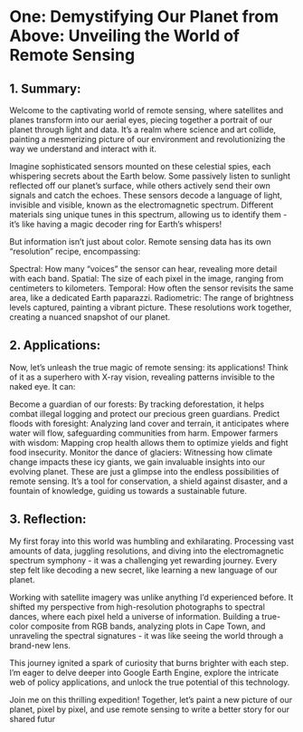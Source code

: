 # One: Demystifying Our Planet from Above: Unveiling the World of Remote Sensing

## 1. Summary:

Welcome to the captivating world of remote sensing, where satellites and planes transform into our aerial eyes, piecing together a portrait of our planet through light and data. It's a realm where science and art collide, painting a mesmerizing picture of our environment and revolutionizing the way we understand and interact with it.

Imagine sophisticated sensors mounted on these celestial spies, each whispering secrets about the Earth below. Some passively listen to sunlight reflected off our planet's surface, while others actively send their own signals and catch the echoes. These sensors decode a language of light, invisible and visible, known as the electromagnetic spectrum. Different materials sing unique tunes in this spectrum, allowing us to identify them - it's like having a magic decoder ring for Earth's whispers!

But information isn't just about color. Remote sensing data has its own "resolution" recipe, encompassing:

Spectral: How many "voices" the sensor can hear, revealing more detail with each band.
Spatial: The size of each pixel in the image, ranging from centimeters to kilometers.
Temporal: How often the sensor revisits the same area, like a dedicated Earth paparazzi.
Radiometric: The range of brightness levels captured, painting a vibrant picture.
These resolutions work together, creating a nuanced snapshot of our planet.

## 2. Applications:

Now, let's unleash the true magic of remote sensing: its applications! Think of it as a superhero with X-ray vision, revealing patterns invisible to the naked eye. It can:

Become a guardian of our forests: By tracking deforestation, it helps combat illegal logging and protect our precious green guardians.
Predict floods with foresight: Analyzing land cover and terrain, it anticipates where water will flow, safeguarding communities from harm.
Empower farmers with wisdom: Mapping crop health allows them to optimize yields and fight food insecurity.
Monitor the dance of glaciers: Witnessing how climate change impacts these icy giants, we gain invaluable insights into our evolving planet.
These are just a glimpse into the endless possibilities of remote sensing. It's a tool for conservation, a shield against disaster, and a fountain of knowledge, guiding us towards a sustainable future.

## 3. Reflection:

My first foray into this world was humbling and exhilarating. Processing vast amounts of data, juggling resolutions, and diving into the electromagnetic spectrum symphony - it was a challenging yet rewarding journey. Every step felt like decoding a new secret, like learning a new language of our planet.

Working with satellite imagery was unlike anything I'd experienced before. It shifted my perspective from high-resolution photographs to spectral dances, where each pixel held a universe of information. Building a true-color composite from RGB bands, analyzing plots in Cape Town, and unraveling the spectral signatures - it was like seeing the world through a brand-new lens.

This journey ignited a spark of curiosity that burns brighter with each step. I'm eager to delve deeper into Google Earth Engine, explore the intricate web of policy applications, and unlock the true potential of this technology.

Join me on this thrilling expedition! Together, let's paint a new picture of our planet, pixel by pixel, and use remote sensing to write a better story for our shared futur